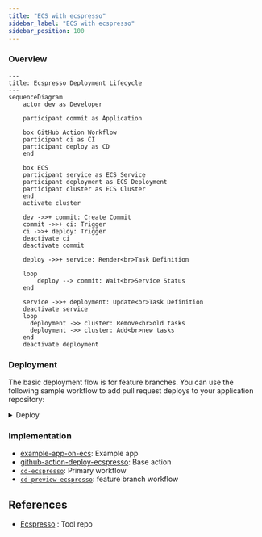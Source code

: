 ```yaml
---
title: "ECS with ecspresso"
sidebar_label: "ECS with ecspresso"
sidebar_position: 100
---
```


### Overview

```mermaid
---
title: Ecspresso Deployment Lifecycle
---
sequenceDiagram
    actor dev as Developer

    participant commit as Application

    box GitHub Action Workflow
    participant ci as CI
    participant deploy as CD
    end

    box ECS
    participant service as ECS Service
    participant deployment as ECS Deployment
    participant cluster as ECS Cluster
    end
    activate cluster

    dev ->>+ commit: Create Commit
    commit ->>+ ci: Trigger
    ci ->>+ deploy: Trigger
    deactivate ci
    deactivate commit

    deploy ->>+ service: Render<br>Task Definition

    loop
        deploy --> commit: Wait<br>Service Status
    end

    service ->>+ deployment: Update<br>Task Definition
    deactivate service
    loop
      deployment ->> cluster: Remove<br>old tasks
      deployment ->> cluster: Add<br>new tasks
    end
    deactivate deployment
```

### Deployment

The basic deployment flow is for feature branches. You can use the following
sample workflow to add pull request deploys to your application repository:

<details>
<summary>Deploy</summary>

<Tabs queryString="workflow">

<TabItem value="feature" label="Feature">

```yaml
name: Feature Branch
on:
  pull_request:
    branches: [ 'main' ]
    types: [opened, synchronize, reopened, closed, labeled, unlabeled]

permissions:
  pull-requests: write
  deployments: write
  id-token: write
  contents: read

concurrency:
  group: ${{ github.workflow }}-${{ github.ref }}
  cancel-in-progress: false

jobs:
  monorepo:
    uses:  cloudposse/github-actions-workflows/.github/workflows/controller-monorepo.yml@main
    with:
      file: ./deploy/config.yaml

  ci:
    uses: cloudposse/github-actions-workflows/.github/workflows/ci-dockerized-app-build.yml@main
    needs: [ monorepo ]
    with:
      organization: "cloudposse"
      repository: ${{ github.event.repository.name }}
    secrets:
      ecr-region: ${{ secrets.ECR_REGION }}
      ecr-iam-role: ${{ secrets.ECR_IAM_ROLE }}
      registry: ${{ secrets.ECR_REGISTRY }}
      secret-outputs-passphrase: ${{ secrets.GHA_SECRET_OUTPUT_PASSPHRASE }}

  cd:
    uses: cloudposse/github-actions-workflows/.github/workflows/cd-preview-ecspresso.yml@main
    needs: [ ci, monorepo ]
    if: ${{ always() && needs.monorepo.outputs.apps != '[]' }}
    strategy:
      matrix:
        app: ${{ fromJson(needs.monorepo.outputs.apps) }}
    with:
      image: ${{ needs.ci.outputs.image }}
      tag: ${{ needs.ci.outputs.tag }}
      repository: ${{ github.event.repository.name }}
      app: ${{ matrix.app }}
      open: ${{ github.event.pull_request.state == 'open' }}
      labels: ${{ toJSON(github.event.pull_request.labels.*.name) }}
      ref: ${{ github.event.pull_request.head.ref }}
      exclusive: true
      enable-migration: ${{ contains(fromJSON(needs.monorepo.outputs.migrations), matrix.app) }}
      settings: ${{ needs.monorepo.outputs.settings }}
      env-label: |
        qa1: deploy/qa1
    secrets:
      secret-outputs-passphrase: ${{ secrets.GHA_SECRET_OUTPUT_PASSPHRASE }}
```

</TabItem>

<TabItem value="main" label="Main">

```yaml
name: 2 - Main Branch
on:
  push:
    branches: [ main ]

permissions:
  contents: write
  id-token: write
  pull-requests: read

concurrency:
  group: ${{ github.workflow }}-${{ github.ref }}
  cancel-in-progress: false

jobs:
  monorepo:
    uses:  cloudposse/github-actions-workflows/.github/workflows/controller-monorepo.yml@main
    with:
      file: ./deploy/config.yaml

  ci:
    uses: cloudposse/github-actions-workflows/.github/workflows/ci-dockerized-app-build.yml@main
    needs: [ monorepo ]
    with:
      organization: "cloudposse"
      repository: ${{ github.event.repository.name }}
    secrets:
      ecr-region: ${{ secrets.ECR_REGION }}
      ecr-iam-role: ${{ secrets.ECR_IAM_ROLE }}
      registry: ${{ secrets.ECR_REGISTRY }}
      secret-outputs-passphrase: ${{ secrets.GHA_SECRET_OUTPUT_PASSPHRASE }}

  cd:
    uses: cloudposse/github-actions-workflows/.github/workflows/cd-ecspresso.yml@main
    needs: [ ci, monorepo ]
    strategy:
      matrix:
        app: ${{ fromJson(needs.monorepo.outputs.apps) }}
    with:
      image: ${{ needs.ci.outputs.image }}
      tag: ${{ needs.ci.outputs.tag }}
      repository: ${{ github.event.repository.name }}
      app: ${{ matrix.app }}
      environment: dev
      enable-migration: ${{ contains(fromJSON(needs.monorepo.outputs.migrations), matrix.app) }}
      settings: ${{ needs.monorepo.outputs.settings }}
    secrets:
      secret-outputs-passphrase: ${{ secrets.GHA_SECRET_OUTPUT_PASSPHRASE }}

  release:
    uses:  cloudposse/github-actions-workflows/.github/workflows/controller-draft-release.yml@main
    needs: [ cd ]
```

</TabItem>

<TabItem value="release" label="Release">

```yaml
name: 3 - Release
on:
  release:
    types: [published]

permissions:
  id-token: write
  contents: write

concurrency:
  group: ${{ github.workflow }}
  cancel-in-progress: false

jobs:
  monorepo:
    uses:  cloudposse/github-actions-workflows/.github/workflows/controller-monorepo.yml@main
    with:
      file: ./deploy/config.yaml

  ci:
    uses: cloudposse/github-actions-workflows/.github/workflows/ci-dockerized-app-promote.yml@main
    needs: [ monorepo ]
    with:
      organization: "cloudposse"
      repository: ${{ github.event.repository.name }}
      version: ${{ github.event.release.tag_name }}
    secrets:
      ecr-region: ${{ secrets.ECR_REGION }}
      ecr-iam-role: ${{ secrets.ECR_IAM_ROLE }}
      registry: ${{ secrets.ECR_REGISTRY }}
      secret-outputs-passphrase: ${{ secrets.GHA_SECRET_OUTPUT_PASSPHRASE }}

  cd:
    uses: cloudposse/github-actions-workflows/.github/workflows/cd-ecspresso.yml@main
    needs: [ ci, monorepo ]
    strategy:
      matrix:
        app: ${{ fromJson(needs.monorepo.outputs.apps) }}
    with:
      image: ${{ needs.ci.outputs.image }}
      tag: ${{ needs.ci.outputs.tag }}
      repository: ${{ github.event.repository.name }}
      app: ${{ matrix.app }}
      environment: "staging"
      enable-migration: ${{ contains(fromJSON(needs.monorepo.outputs.migrations), matrix.app) }}
      settings: ${{ needs.monorepo.outputs.settings }}
    secrets:
      secret-outputs-passphrase: ${{ secrets.GHA_SECRET_OUTPUT_PASSPHRASE }}
```

</TabItem>
</Tabs>
</details>


### Implementation

- [example-app-on-ecs](https://github.com/cloudposse/example-app-on-ecs): Example app
- [github-action-deploy-ecspresso](https://github.com/cloudposse/github-action-deploy-ecspresso): Base action
- [`cd-ecspresso`](https://github.com/cloudposse/github-actions-workflows/blob/main/.github/workflows/cd-ecspresso.yml): Primary workflow
- [`cd-preview-ecspresso`](https://github.com/cloudposse/github-actions-workflows/blob/main/.github/workflows/cd-preview-ecspresso.yml): feature branch workflow

## References
- [Ecspresso](https://github.com/kayac/ecspresso) : Tool repo
